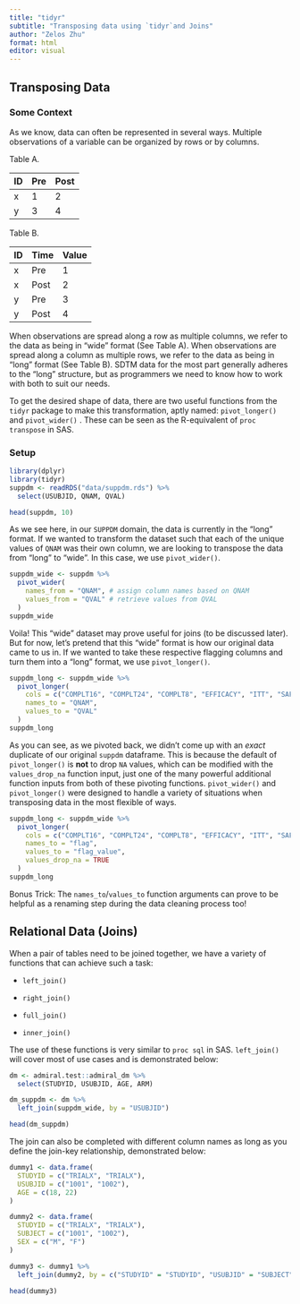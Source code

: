 ```yaml
---
title: "tidyr"
subtitle: "Transposing data using `tidyr`and Joins"
author: "Zelos Zhu"
format: html
editor: visual
---
```


## Transposing Data

### Some Context

As we know, data can often be represented in several ways. Multiple observations of a variable can be organized by rows or by columns.

Table A.

| ID  | Pre | Post |
|-----|-----|------|
| x   | 1   | 2    |
| y   | 3   | 4    |

Table B.

| ID  | Time | Value |
|-----|------|-------|
| x   | Pre  | 1     |
| x   | Post | 2     |
| y   | Pre  | 3     |
| y   | Post | 4     |

When observations are spread along a row as multiple columns, we refer to the data as being in "wide" format (See Table A). When observations are spread along a column as multiple rows, we refer to the data as being in "long" format (See Table B). SDTM data for the most part generally adheres to the "long" structure, but as programmers we need to know how to work with both to suit our needs.

To get the desired shape of data, there are two useful functions from the `tidyr` package to make this transformation, aptly named: `pivot_longer()` and `pivot_wider()` . These can be seen as the R-equivalent of `proc transpose` in SAS.

### Setup

```r
library(dplyr)
library(tidyr)
suppdm <- readRDS("data/suppdm.rds") %>%
  select(USUBJID, QNAM, QVAL)

head(suppdm, 10)
```

As we see here, in our `SUPPDM` domain, the data is currently in the "long" format. If we wanted to transform the dataset such that each of the unique values of `QNAM` was their own column, we are looking to transpose the data from "long" to "wide". In this case, we use `pivot_wider()`.

```r
suppdm_wide <- suppdm %>% 
  pivot_wider(
    names_from = "QNAM", # assign column names based on QNAM
    values_from = "QVAL" # retrieve values from QVAL
  )
suppdm_wide
```

Voila! This "wide" dataset may prove useful for joins (to be discussed later). But for now, let's pretend that this "wide" format is how our original data came to us in. If we wanted to take these respective flagging columns and turn them into a "long" format, we use `pivot_longer()`.

```r
suppdm_long <- suppdm_wide %>% 
  pivot_longer(
    cols = c("COMPLT16", "COMPLT24", "COMPLT8", "EFFICACY", "ITT", "SAFETY"), 
    names_to = "QNAM",
    values_to = "QVAL"
  )
suppdm_long
```

As you can see, as we pivoted back, we didn't come up with an *exact* duplicate of our original `suppdm` dataframe. This is because the default of `pivot_longer()` is **not** to drop `NA` values, which can be modified with the `values_drop_na` function input, just one of the many powerful additional function inputs from both of these pivoting functions. `pivot_wider()` and `pivot_longer()` were designed to handle a variety of situations when transposing data in the most flexible of ways.

```r
suppdm_long <- suppdm_wide %>% 
  pivot_longer(
    cols = c("COMPLT16", "COMPLT24", "COMPLT8", "EFFICACY", "ITT", "SAFETY"), 
    names_to = "flag",
    values_to = "flag_value",
    values_drop_na = TRUE
  )
suppdm_long
```

Bonus Trick: The `names_to`/`values_to` function arguments can prove to be helpful as a renaming step during the data cleaning process too!

## Relational Data (Joins)

When a pair of tables need to be joined together, we have a variety of functions that can achieve such a task:

-   `left_join()`

-   `right_join()`

-   `full_join()`

-   `inner_join()`

The use of these functions is very similar to `proc sql` in SAS. `left_join()` will cover most of use cases and is demonstrated below:

```r
dm <- admiral.test::admiral_dm %>% 
  select(STUDYID, USUBJID, AGE, ARM)

dm_suppdm <- dm %>% 
  left_join(suppdm_wide, by = "USUBJID")

head(dm_suppdm)
```

The join can also be completed with different column names as long as you define the join-key relationship, demonstrated below:

```r
dummy1 <- data.frame(
  STUDYID = c("TRIALX", "TRIALX"),
  USUBJID = c("1001", "1002"),
  AGE = c(18, 22)
)

dummy2 <- data.frame(
  STUDYID = c("TRIALX", "TRIALX"),
  SUBJECT = c("1001", "1002"),
  SEX = c("M", "F")
)

dummy3 <- dummy1 %>% 
  left_join(dummy2, by = c("STUDYID" = "STUDYID", "USUBJID" = "SUBJECT"))

head(dummy3)
```
